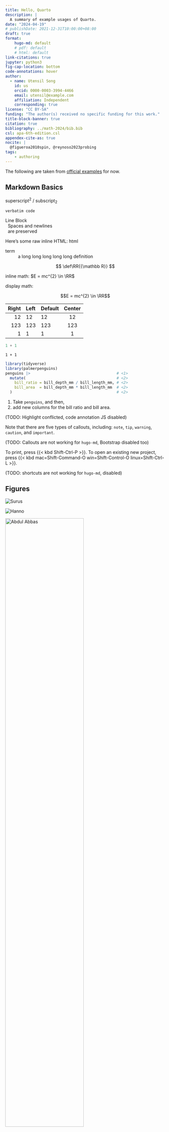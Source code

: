 ```yaml
---
title: Hello, Quarto
description: | 
  A summary of example usages of Quarto.
date: "2024-04-19"
# publishDate: 2021-12-31T10:00:00+08:00
draft: true
format:
    hugo-md: default
    # pdf: default
    # html: default
link-citations: true
jupyter: python3
fig-cap-location: bottom
code-annotations: hover
author:
  - name: Utensil Song
    id: us
    orcid: 0000-0003-3994-4466
    email: utensil@example.com
    affiliation: Independent
    corresponding: true
license: "CC BY-SA"
funding: "The author(s) received no specific funding for this work."
title-block-banner: true
citation: true
bibliography: ../math-2024/bib.bib
csl: apa-6th-edition.csl
appendex-cite-as: true
nocite: |
  @figueroa2010spin, @reynoso2023probing
tags:
    - authoring
---
```


The following are taken from [official examples](https://quarto.org/docs/) for now. 

<!-- ```{=html}
<a href="./index.pdf" target="_blank" style="float: right; font-size: 12px; text-decoration: none;">📄 View as PDF</a>
``` -->

<!--more-->

## Markdown Basics

superscript^2^ / subscript~2~

`verbatim code`

| Line Block
|   Spaces and newlines
|   are preserved

Here's some raw inline HTML: `<a>html</a>`{=html}

term
: a long long long long long definition

::: {.hidden}
$$
 \def\RR{{\mathbb R}}
$$
:::

```{=latex}
\def\RR{{\mathbb R}}
```

inline math: $E = mc^{2} \in \RR$

display math:

$$E = mc^{2} \in \RR$$

| Right | Left | Default | Center |
|------:|:-----|---------|:------:|
|   12  |  12  |    12   |    12  |
|  123  |  123 |   123   |   123  |
|    1  |    1 |     1   |     1  |

```python
1 + 1
```

```.python
1 + 1
```

```r
library(tidyverse)
library(palmerpenguins)
penguins |>                                      # <1>
  mutate(                                        # <2>
    bill_ratio = bill_depth_mm / bill_length_mm, # <2>
    bill_area  = bill_depth_mm * bill_length_mm  # <2>
  )                                              # <2>
```

1. Take `penguins`, and then,
2. add new columns for the bill ratio and bill area.

(TODO: Highlight conflicted, code annotation JS disabled)

::: {.callout-tip #tip-example collapse="true" appearance="simple" icon="true"}
Note that there are five types of callouts, including: 
`note`, `tip`, `warning`, `caution`, and `important`.
:::

(TODO: Callouts are not working for `hugo-md`, Bootstrap disabled too)

To print, press {{< kbd Shift-Ctrl-P >}}. To open an existing new project, press {{< kbd mac=Shift-Command-O win=Shift-Control-O linux=Shift-Ctrl-L >}}.

(TODO: shortcuts are not working for `hugo-md`, disabled)

## Figures

<!-- ::: {#fig-elephants layout-ncol=2} -->

::: {#fig-elephants layout="[[50, -20, 30], [-15, 70, -15]]" layout-valign="bottom"}
![](https://quarto.org/docs/authoring/elephant.png "Surus"){#fig-surus}

![](https://quarto.org/docs/authoring/elephant.png "Hanno"){#fig-hanno}

[![](https://quarto.org/docs/authoring/elephant.png "Abdul Abbas"){#fig-surus .lightbox width=70% fig-align="right"}](https://quarto.org)

<!-- [![](https://quarto.org/docs/authoring/elephant.png "Lin Wang")](https://quarto.org){#fig-hanno} -->

Famous Elephants
:::

<!-- ![](./image.tikz.tex) -->

## Scholarly Writing

### Citations

See [@baez2002octonions].

(TODO: citation linking and hover requires `link-citations: true` and extra hacking, see "PORTING NOTE" in `layouts/partials/quarto.html`)

### Footnotes

Here is a footnote reference,[^1] and another note with multiple blocks.[^longnote]

[^1]: Here is the footnote.

[^longnote]: Here's one with multiple blocks.

    Subsequent paragraphs are indented to show that they
belong to the previous footnote.

        { some.code }

    The whole paragraph can be indented, or just the first
    line.  In this way, multi-paragraph footnotes work like
    multi-paragraph list items.

This paragraph won't be part of the note, because it
isn't indented.

Here is an inline note.^[Inlines notes are easier to write,
since you don't have to pick an identifier and move down to
type the note.]

### Cross-References

For a demonstration of a line plot on a polar axis, see @fig-polar.

For tips on callouts, see @tip-example. (TODO: Not working for `hugo-md`)

## Literate programming

### Python

```python
#| label: fig-polar
#| fig-cap: "A line plot on a polar axis"
#| fig-subcap: 
#|   - "First"
#|   - "Second"
#| layout-ncol: 2

import numpy as np
import matplotlib.pyplot as plt

r = np.arange(0, 2, 0.01)
theta = 2 * np.pi * r

plt.plot([1,23,2,4])
plt.show()

fig, ax = plt.subplots(subplot_kw={'projection': 'polar'})
ax.plot(theta, r)
ax.set_rticks([0.5, 1, 1.5, 2])
ax.grid(True)
plt.show()
```

The following example is based on [3DCGA: Intersections](https://kingdon.readthedocs.io/en/latest/examples/ex_3dcga_intersections.html):

```python
from kingdon import Algebra

alg = Algebra(4, 1)
locals().update(alg.blades)

ni = e4 + e5
no = 0.5 * (e5 - e4)
nino = ni ^ no
up = lambda x: no + x + 0.5 * x * x * ni

p  = up(0)                                          # point
S  = (p - 0.5 * ni).dual()                          # main dual sphere around point (interactive)
S2 = (up(-1.4*e1) - 0.125 * ni).dual()              # left dual sphere
C  = (up(1.4*e1) - 0.125 * ni).dual() & e3.dual()   # right circle
L  = up(0.9*e2) ^ up(0.9*e2 - 1*e1) ^ ni            # top line
P  = (1*e2 - 0.9*ni).dual()                         # bottom dual plane
P2 = (1*e1 + 1.7*ni).dual()                         # right dual plane

C1 = S & P
C2 = S & L
C3 = S & S2
C4 = S & C
C5 = C & P2
lp = up(nino.lc(P2 & (L ^ no)))

print("p=", p)
print("lp=", lp)
print("C1=", C1)
print("C2=", C2)
print("C3=", C3)
print("C4=", C4)
print("C5=", C5)
print("L=", L)
print("P=", P)
print("S=", S)
print("S2=", S2)
```

```python
alg.graph(
    0x00FF0000, p, "s1",             # point
    0xFF00FF,lp,"l&p",               # line intersect plane
    0x0000FF,C1,"s&p",               # sphere meet plane
    0x888800,C2,"s&l",               # sphere meet line
    0x0088FF,C3,"s&s",               # sphere meet sphere
    0x008800,C4,"s&c",               # sphere meet circle
    0x880000,C5,"c&p",               # circle meet sphere
    0,L,0,C,                         # line and circle
    0xE0008800, P, P2,               # plane
    0xE0FFFFFF, S, "s1", S2,         # spheres
    conformal=1,
    grid=1,
    gl=1,
)
```

The following example is based on [Introduction to using GAlgebra](https://galgebra.readthedocs.io/en/latest/tutorials/algebra.html):

```python
import sympy
from galgebra.ga import Ga
from galgebra.printer import latex
from IPython.display import Math

# tell sympy to use our printing by default
sympy.init_printing(latex_printer=latex, use_latex='mathjax')

xyz = (x, y, z) = sympy.symbols('x y z', real=True)
o3d = Ga('e_x e_y e_z', g=[1, 1, 1], coords=xyz)
grad = o3d.grad

a = o3d.mv('a','vector')
b = o3d.mv('b','vector')

Math(fr'''
\begin{{align}}
    a           &= {latex(a)} \\
    b           &= {latex(b)} \\
    a+b         &= {latex(a+b)} \\
    a-b         &= {latex(a-b)} \\
    ab          &= {latex(a*b)} \\
    a\cdot b    &= {latex(a|b)} \\
    a \rfloor b &= {latex(a<b)} \\
    a \lfloor b &= {latex(a>b)} \\
    a\wedge b   &= {latex(a^b)}
\end{{align}}
''')
```

```python
B = o3d.mv('B','bivector')
Math(fr'''
\begin{{align}}
B           &= {latex(B)} \\
BB          &= {latex(B*B)} \\
a+B         &= {latex(a+B)} \\
a-B         &= {latex(a-B)} \\
aB          &= {latex(a*B)} \\
a\cdot B    &= {latex(a|B)} \\
a \rfloor B &= {latex(a<B)} \\
a \lfloor B &= {latex(a>B)} \\
a\wedge B   &= {latex(a^B)} \\
\end{{align}}
''')
```

### Observable JS

The following example is taken from [Steven De Keninck's Animated Orbits](https://observablehq.com/@enkimute/animated-orbits) .

```ojs
Algebra = require('ganja.js@1.0.151')
```

```ojs
Algebra(3,0,1,()=>{
  var t=1, E=Math.E, sin=Math.sin, cos=Math.cos, PI=Math.PI;
  var f=(x,y)=> E**(x*PI*1e12)
               *E**(.5e01+sin(t)*sin(x*PI*6)*.25e01)
               *E**((x*2+y)*PI*1e13)
               *E**(cos(t*1.31)*0.2e01+sin(t*1.31)*0.2e03);
  f.dx=400; f.dy=5; 
  var camera=0e1+1, start=performance.now();
  return (this.graph(()=>{
    t=(performance.now()-start)/2234; 
    camera.set((1+1e03)* (Math.cos(t/4) + Math.sin(t/4)*1e13 )  );
    f.va=undefined;  // force re-evaluate of geometry ..
    return [0xff0088,f];
  },{camera,gl:1,animate:1,width:"100%",height:"600px"}));
    
})
```

The following example is taken from [Steven De Keninck's Klein Bottle](https://enki.ws/ganja.js/examples/coffeeshop.html#CvgNlPqDa):

```ojs
GAmphetamineModule = import('https://enki.ws/GAM/src/GAmphetamine.js')
```

```ojs
GAmphetamine = GAmphetamineModule.default
```

```ojs
kb = GAmphetamine(4,0,1,()=>{
  
  const {E, sin, cos, PI} = Math;
  
  const [n1,n2] = [16, 128];
  const [r1,r2] = [0.15, 0.6];
  
  var circle = r1=>[...Array(n1+1).keys()]
               .map(x=>E**(x/n1 * PI * 1e12) * E**(r1*1e01) >>> !1e0)
               .map((x,i,a)=>[x,a[i+1]||a[0]]);
  
  var klein = [...Array(n2+1).keys()]
              .map(x=>E**(x/n2 * PI * 1e13) * E**(r2*1e01) * E**(x/n2 * PI * 1.5e14) >>> circle(r1+0.1*sin(8*PI*x/n2)));
      
  var edges = klein.map((t,ti)=>t.map((p,pi)=>[p[0],(klein[ti+1]||klein[0])[pi][0]])).slice(0,-1).flat()
  
  klein = E**(-0.78e23) * E**((.5e14 + .0e24)) >>> [...klein.flat(), ...edges];
  
  var SVG=this.graph([0x009977, ...klein], {arrowSize:0, h:0, p:-0.25});
  
  return SVG;
  
})
```

```ojs
svg`${kb}`
```

## References

::: {#refs}
:::